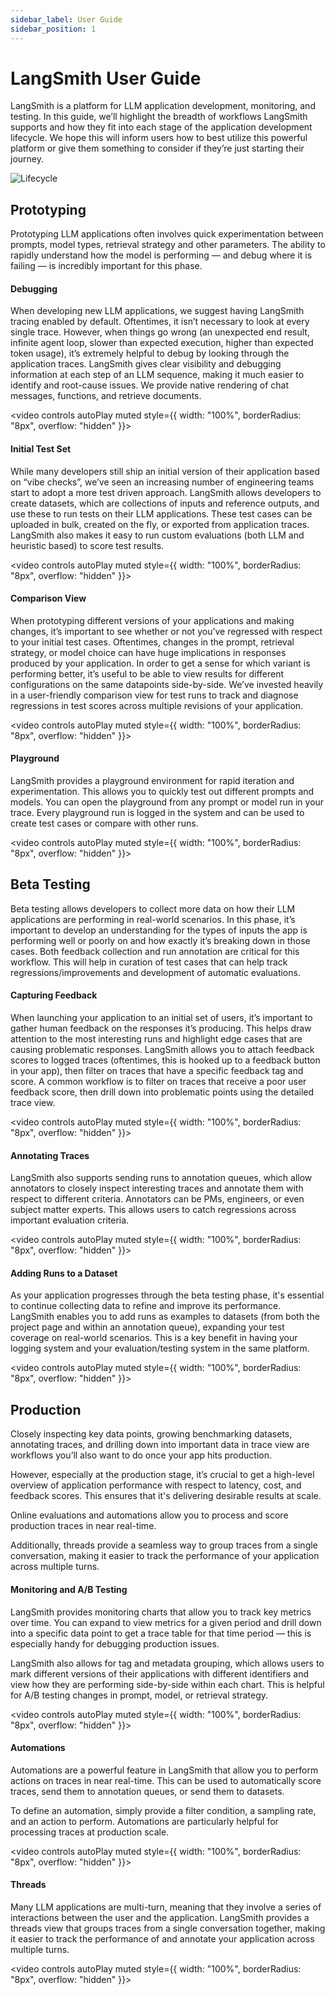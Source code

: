 ```yaml
---
sidebar_label: User Guide
sidebar_position: 1
---
```


# LangSmith User Guide

LangSmith is a platform for LLM application development, monitoring, and testing. In this guide, we’ll highlight the breadth of workflows LangSmith supports and how they fit into each stage of the application development lifecycle. We hope this will inform users how to best utilize this powerful platform or give them something to consider if they’re just starting their journey.

![Lifecycle](static/LangSmith_Diagram-GA-final.png)

## Prototyping
Prototyping LLM applications often involves quick experimentation between prompts, model types, retrieval strategy and other parameters.
The ability to rapidly understand how the model is performing — and debug where it is failing — is incredibly important for this phase.

#### Debugging
When developing new LLM applications, we suggest having LangSmith tracing enabled by default.
Oftentimes, it isn’t necessary to look at every single trace. However, when things go wrong (an unexpected end result, infinite agent loop, slower than expected execution, higher than expected token usage), it’s extremely helpful to debug by looking through the application traces. LangSmith gives clear visibility and debugging information at each step of an LLM sequence, making it much easier to identify and root-cause issues.
We provide native rendering of chat messages, functions, and retrieve documents.


<video controls autoPlay muted style={{ width: "100%", borderRadius: "8px", overflow: "hidden" }}>
  <source src={debugging} />
</video>

#### Initial Test Set
While many developers still ship an initial version of their application based on “vibe checks”, we’ve seen an increasing number of engineering teams start to adopt a more test driven approach. LangSmith allows developers to create datasets, which are collections of inputs and reference outputs, and use these to run tests on their LLM applications.
These test cases can be uploaded in bulk, created on the fly, or exported from application traces. LangSmith also makes it easy to run custom evaluations (both LLM and heuristic based) to score test results.


<video controls autoPlay muted style={{ width: "100%", borderRadius: "8px", overflow: "hidden" }}>
  <source src={running_tests} />
</video>


#### Comparison View
When prototyping different versions of your applications and making changes, it’s important to see whether or not you’ve regressed with respect to your initial test cases.
Oftentimes, changes in the prompt, retrieval strategy, or model choice can have huge implications in responses produced by your application.
In order to get a sense for which variant is performing better, it’s useful to be able to view results for different configurations on the same datapoints side-by-side. We’ve invested heavily in a user-friendly comparison view for test runs to track and diagnose regressions in test scores across multiple revisions of your application.


<video controls autoPlay muted style={{ width: "100%", borderRadius: "8px", overflow: "hidden" }}>
  <source src={comparison} />
</video>

#### Playground
LangSmith provides a playground environment for rapid iteration and experimentation.
This allows you to quickly test out different prompts and models. You can open the playground from any prompt or model run in your trace.
Every playground run is logged in the system and can be used to create test cases or compare with other runs.


<video controls autoPlay muted style={{ width: "100%", borderRadius: "8px", overflow: "hidden" }}>
  <source src={playground} />
</video>

## Beta Testing
Beta testing allows developers to collect more data on how their LLM applications are performing in real-world scenarios. In this phase, it’s important to develop an understanding for the types of inputs the app is performing well or poorly on and how exactly it’s breaking down in those cases. Both feedback collection and run annotation are critical for this workflow. This will help in curation of test cases that can help track regressions/improvements and development of automatic evaluations.

#### Capturing Feedback
When launching your application to an initial set of users, it’s important to gather human feedback on the responses it’s producing. This helps draw attention to the most interesting runs and highlight edge cases that are causing problematic responses. LangSmith allows you to attach feedback scores to logged traces (oftentimes, this is hooked up to a feedback button in your app), then filter on traces that have a specific feedback tag and score. A common workflow is to filter on traces that receive a poor user feedback score, then drill down into problematic points using the detailed trace view.


<video controls autoPlay muted style={{ width: "100%", borderRadius: "8px", overflow: "hidden" }}>
  <source src={feedback_filtering} />
</video>

#### Annotating Traces
LangSmith also supports sending runs to annotation queues, which allow annotators to closely inspect interesting traces and annotate them with respect to different criteria. Annotators can be PMs, engineers, or even subject matter experts. This allows users to catch regressions across important evaluation criteria.


<video controls autoPlay muted style={{ width: "100%", borderRadius: "8px", overflow: "hidden" }}>
  <source src={annotating_traces} />
</video>

#### Adding Runs to a Dataset
As your application progresses through the beta testing phase, it's essential to continue collecting data to refine and improve its performance. LangSmith enables you to add runs as examples to datasets (from both the project page and within an annotation queue), expanding your test coverage on real-world scenarios. This is a key benefit in having your logging system and your evaluation/testing system in the same platform.


<video controls autoPlay muted style={{ width: "100%", borderRadius: "8px", overflow: "hidden" }}>
  <source src={datasets} />
</video>

## Production
Closely inspecting key data points, growing benchmarking datasets, annotating traces, and drilling down into important data in trace view are workflows you’ll also want to do once your app hits production.

However, especially at the production stage, it’s crucial to get a high-level overview of application performance with respect to latency, cost, and feedback scores. This ensures that it's delivering desirable results at scale.

Online evaluations and automations allow you to process and score production traces in near real-time.

Additionally, threads provide a seamless way to group traces from a single conversation, making it easier to track the performance of your application across multiple turns.

#### Monitoring and A/B Testing
LangSmith provides monitoring charts that allow you to track key metrics over time. You can expand to view metrics for a given period and drill down into a specific data point to get a trace table for that time period — this is especially handy for debugging production issues.

LangSmith also allows for tag and metadata grouping, which allows users to mark different versions of their applications with different identifiers and view how they are performing side-by-side within each chart. This is helpful for A/B testing changes in prompt, model, or retrieval strategy.


<video controls autoPlay muted style={{ width: "100%", borderRadius: "8px", overflow: "hidden" }}>
  <source src={monitoring} />
</video>

#### Automations

Automations are a powerful feature in LangSmith that allow you to perform actions on traces in near real-time. This can be used to automatically score traces, send them to annotation queues, or send them to datasets.

To define an automation, simply provide a filter condition, a sampling rate, and an action to perform. Automations are particularly helpful for processing traces at production scale.


<video controls autoPlay muted style={{ width: "100%", borderRadius: "8px", overflow: "hidden" }}>
    <source src={online_eval} />
</video>

#### Threads

Many LLM applications are multi-turn, meaning that they involve a series of interactions between the user and the application. LangSmith provides a threads view that groups traces from a single conversation together, making it easier to track the performance of and annotate your application across multiple turns.


<video controls autoPlay muted style={{ width: "100%", borderRadius: "8px", overflow: "hidden" }}>
    <source src={threads} />
</video>
